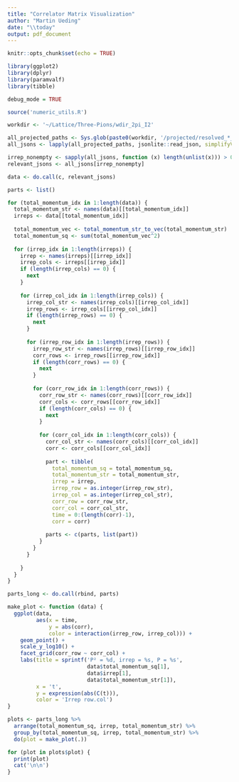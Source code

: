 ```yaml
---
title: "Correlator Matrix Visualization"
author: "Martin Ueding"
date: "\\today"
output: pdf_document
---
```


```r
knitr::opts_chunk$set(echo = TRUE)

library(ggplot2)
library(dplyr)
library(paramvalf)
library(tibble)

debug_mode = TRUE
```

```r
source('numeric_utils.R')

workdir <- '~/Lattice/Three-Pions/wdir_2pi_I2'
```

```r
all_projected_paths <- Sys.glob(paste0(workdir, '/projected/resolved_*_*_*.js'))
all_jsons <- lapply(all_projected_paths, jsonlite::read_json, simplifyVector = TRUE)
```

```r
irrep_nonempty <- sapply(all_jsons, function (x) length(unlist(x))) > 0
relevant_jsons <- all_jsons[irrep_nonempty]
```

```r
data <- do.call(c, relevant_jsons)
```

```r
parts <- list()

for (total_momentum_idx in 1:length(data)) {
  total_momentum_str <- names(data)[[total_momentum_idx]]
  irreps <- data[[total_momentum_idx]]
  
  total_momentum_vec <- total_momentum_str_to_vec(total_momentum_str)
  total_momentum_sq <- sum(total_momentum_vec^2)
  
  for (irrep_idx in 1:length(irreps)) {
    irrep <- names(irreps)[[irrep_idx]]
    irrep_cols <- irreps[[irrep_idx]]
    if (length(irrep_cols) == 0) {
      next
    }
    
    for (irrep_col_idx in 1:length(irrep_cols)) {
      irrep_col_str <- names(irrep_cols)[[irrep_col_idx]]
      irrep_rows <- irrep_cols[[irrep_col_idx]]
      if (length(irrep_rows) == 0) {
        next
      }
      
      for (irrep_row_idx in 1:length(irrep_rows)) {
        irrep_row_str <- names(irrep_rows)[[irrep_row_idx]]
        corr_rows <- irrep_rows[[irrep_row_idx]]
        if (length(corr_rows) == 0) {
          next
        }
        
        for (corr_row_idx in 1:length(corr_rows)) {
          corr_row_str <- names(corr_rows)[[corr_row_idx]]
          corr_cols <- corr_rows[[corr_row_idx]]
          if (length(corr_cols) == 0) {
            next
          }
          
          for (corr_col_idx in 1:length(corr_cols)) {
            corr_col_str <- names(corr_cols)[[corr_col_idx]]
            corr <- corr_cols[[corr_col_idx]]
            
            part <- tibble(
              total_momentum_sq = total_momentum_sq,
              total_momentum_str = total_momentum_str,
              irrep = irrep,
              irrep_row = as.integer(irrep_row_str),
              irrep_col = as.integer(irrep_col_str),
              corr_row = corr_row_str,
              corr_col = corr_col_str,
              time = 0:(length(corr)-1),
              corr = corr)
            
            parts <- c(parts, list(part))
          }
        }
      }
      
    }
  }
}
```

```r
parts_long <- do.call(rbind, parts)
```

```r
make_plot <- function (data) {
  ggplot(data,
         aes(x = time,
             y = abs(corr),
             color = interaction(irrep_row, irrep_col))) +
    geom_point() +
    scale_y_log10() +
    facet_grid(corr_row ~ corr_col) +
    labs(title = sprintf('P² = %d, irrep = %s, P = %s',
                         data$total_momentum_sq[1],
                         data$irrep[1],
                         data$total_momentum_str[1]),
         x = 't',
         y = expression(abs(C(t))),
         color = 'Irrep row.col')
}

plots <- parts_long %>%
  arrange(total_momentum_sq, irrep, total_momentum_str) %>%
  group_by(total_momentum_sq, irrep, total_momentum_str) %>%
  do(plot = make_plot(.))

for (plot in plots$plot) {
  print(plot)
  cat('\n\n')
}
```

